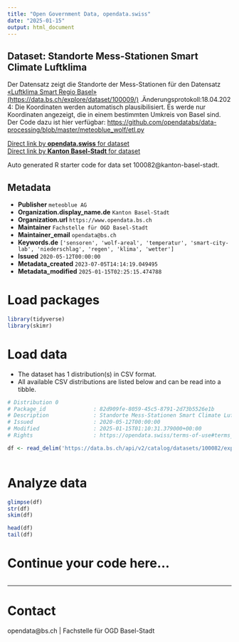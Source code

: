 ```yaml
---
title: "Open Government Data, opendata.swiss"
date: "2025-01-15"
output: html_document
---
```


## Dataset: Standorte Mess-Stationen Smart Climate Luftklima

Der Datensatz zeigt die Standorte der Mess-Stationen für den Datensatz [«Luftklima Smart Regio Basel» (https://data.bs.ch/explore/dataset/100009/)](https://data.bs.ch/explore/dataset/100009/) .Änderungsprotokoll:18.04.2024: Die Koordinaten werden automatisch plausibilisiert. Es werde nur Koordinaten angezeigt, die in einem bestimmten Umkreis von Basel sind. Der Code dazu ist hier verfügbar: [https://github.com/opendatabs/data-processing/blob/master/meteoblue_wolf/etl.py](https://github.com/opendatabs/data-processing/blob/master/meteoblue_wolf/etl.py) 

[Direct link by **opendata.swiss** for dataset](https://opendata.swiss/de/dataset/standorte-mess-stationen-smart-climate-luftklima)<br>
[Direct link by **Kanton Basel-Stadt** for dataset](https://data.bs.ch/explore/dataset/100082/)

Auto generated R starter code for data set 100082@kanton-basel-stadt.

## Metadata

- **Publisher** `meteoblue AG`
- **Organization.display_name.de** `Kanton Basel-Stadt`
- **Organization.url** `https://www.opendata.bs.ch`
- **Maintainer** `Fachstelle für OGD Basel-Stadt`
- **Maintainer_email** `opendata@bs.ch`
- **Keywords.de** `['sensoren', 'wolf-areal', 'temperatur', 'smart-city-lab', 'niederschlag', 'regen', 'klima', 'wetter']`
- **Issued** `2020-05-12T00:00:00`
- **Metadata_created** `2023-07-05T14:14:19.049495`
- **Metadata_modified** `2025-01-15T02:25:15.474788`


# Load packages

```r

library(tidyverse)
library(skimr)

```

# Load data

-   The dataset has 1 distribution(s) in CSV format.
-   All available CSV distributions are listed below and can be read into a tibble.

```r

# Distribution 0
# Package_id               : 82d909fe-8059-45c5-8791-2d73b5526e1b
# Description              : Standorte Mess-Stationen Smart Climate Luftklima (csv)
# Issued                   : 2020-05-12T00:00:00
# Modified                 : 2025-01-15T01:10:31.379000+00:00
# Rights                   : https://opendata.swiss/terms-of-use#terms_by

df <- read_delim('https://data.bs.ch/api/v2/catalog/datasets/100082/exports/csv?use_labels=true')



```

# Analyze data

```r

glimpse(df)
str(df)
skim(df)

head(df)
tail(df)

```

# Continue your code here...

```r

```

------------------------------------------------------------------------

# Contact

opendata@bs.ch | Fachstelle für OGD Basel-Stadt
